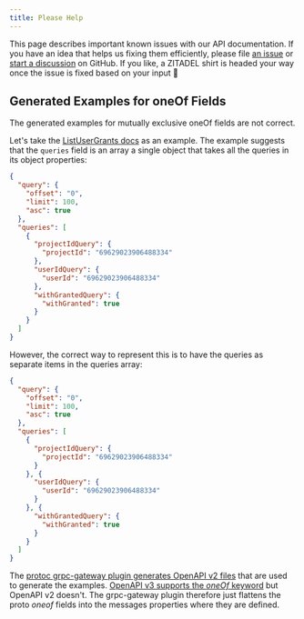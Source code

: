 ```yaml
---
title: Please Help
---
```


This page describes important known issues with our API documentation.
If you have an idea that helps us fixing them efficiently,
please file [an issue](https://github.com/zitadel/zitadel/issues/new/choose) or [start a discussion](https://github.com/zitadel/zitadel/discussions/new/choose) on GitHub.
If you like, a ZITADEL shirt is headed your way once the issue is fixed based on your input :pray:

## Generated Examples for oneOf Fields

The generated examples for mutually exclusive oneOf fields are not correct.

Let's take the [ListUserGrants docs](/docs/apis/resources/mgmt/management-service-list-user-grants) as an example.
The example suggests that the `queries` field is an array a single object that takes all the queries in its object properties:

```json
{
  "query": {
    "offset": "0",
    "limit": 100,
    "asc": true
  },
  "queries": [
    {
      "projectIdQuery": {
        "projectId": "69629023906488334"
      },
      "userIdQuery": {
        "userId": "69629023906488334"
      },
      "withGrantedQuery": {
        "withGranted": true
      }
    }
  ]
}
```

However, the correct way to represent this is to have the queries as separate items in the queries array:

```json
{
  "query": {
    "offset": "0",
    "limit": 100,
    "asc": true
  },
  "queries": [
    {
      "projectIdQuery": {
        "projectId": "69629023906488334"
      }
    }, {
      "userIdQuery": {
        "userId": "69629023906488334"
      }
    }, {
      "withGrantedQuery": {
        "withGranted": true
      }
    }
  ]
}
```

The [protoc grpc-gateway plugin generates OpenAPI v2 files](https://github.com/grpc-ecosystem/grpc-gateway/issues/441) that are used to generate the examples.
[OpenAPI v3 supports the *oneOf* keyword](https://swagger.io/docs/specification/data-models/oneof-anyof-allof-not/) but OpenAPI v2 doesn't.
The grpc-gateway plugin therefore just flattens the proto *oneof* fields into the messages properties where they are defined.
